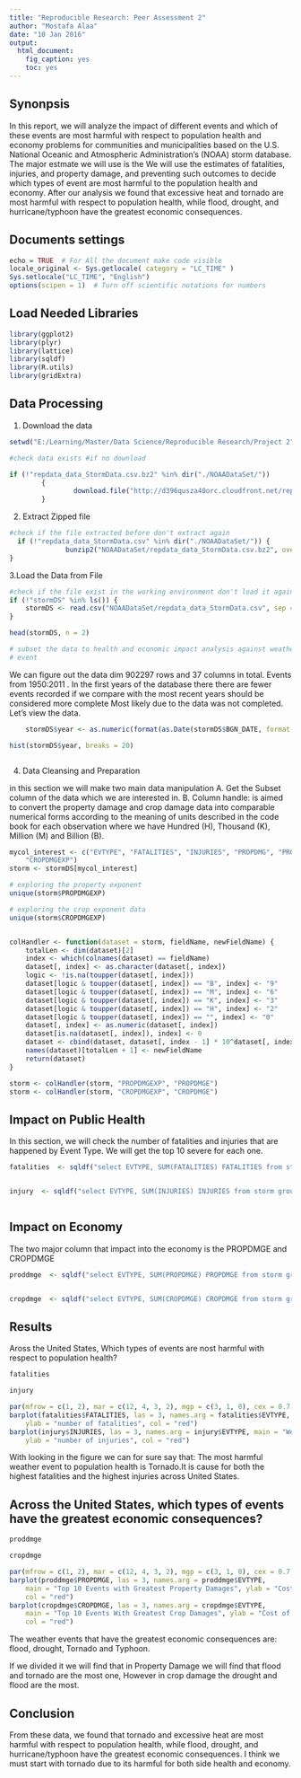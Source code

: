 ```yaml
---
title: "Reproducible Research: Peer Assessment 2"
author: "Mostafa Alaa"
date: "10 Jan 2016"
output: 
  html_document: 
    fig_caption: yes
    toc: yes
---
```



Synonpsis
---
In this report, we will analyze the impact of different events and which of these events are most harmful with respect to population health and economy problems for communities and municipalities based on the U.S. National Oceanic and Atmospheric Administration's (NOAA) storm database. The major estmate we will use is the  We will use the estimates of  fatalities, injuries, and property damage, and preventing such outcomes to decide which types of event are most harmful to the population health and economy. After our analysis we found that excessive heat and tornado are most harmful with respect to population health, while flood, drought, and hurricane/typhoon have the greatest economic consequences.

Documents settings
---
```r
echo = TRUE  # For All the document make code visible
locale_original <- Sys.getlocale( category = "LC_TIME" )
Sys.setlocale("LC_TIME", "English")
options(scipen = 1)  # Turn off scientific notations for numbers
```

Load Needed Libraries
------
```r
library(ggplot2)
library(plyr)
library(lattice)
library(sqldf)
library(R.utils)
library(gridExtra)
```

Data Processing
---
1. Download the data


```r
setwd("E:/Learning/Master/Data Science/Reproducible Research/Project 2") #Set the project directory path

#check data exists #if no download

if (!"repdata_data_StormData.csv.bz2" %in% dir("./NOAADataSet/")) 
        {
                download.file("http://d396qusza40orc.cloudfront.net/repdata%2Fdata%2FStormData.csv.bz2", destfile = "NOAADataSet/repdata_data_StormData.csv.bz2")
        }

```

2. Extract Zipped file


```r
#check if the file extracted before don't extract again
  if (!"repdata_data_StormData.csv" %in% dir("./NOAADataSet/")) {
              bunzip2("NOAADataSet/repdata_data_StormData.csv.bz2", overwrite=T, remove=F)
}
```

3.Load the Data from File


```r
#check if the file exist in the working environment don't load it again due to the huge size 
if (!"stormDS" %in% ls()) {
    stormDS <- read.csv("NOAADataSet/repdata_data_StormData.csv", sep = ",")
}

head(stormDS, n = 2)

# subset the data to health and economic impact analysis against weather
# event
```
We can figure out the data dim 902297 rows and 37 columns in total. Events from 1950:2011 . In the first years of the database there there are fewer events recorded if we compare with the most recent years should be considered more complete Most likely due to the data was not completed. Let's view the data.

```r

    stormDS$year <- as.numeric(format(as.Date(stormDS$BGN_DATE, format = "%m/%d/%Y %H:%M:%S"), "%Y"))

hist(stormDS$year, breaks = 20)



```

4. Data Cleansing and Preparation

in this section we will make two main data manipulation 
A. Get the Subset column of the data which we are interested in.
B. Column handle: is aimed to convert the property damage and crop damage data into comparable numerical forms according to the meaning of units described in the code book for each observation where we have Hundred (H), Thousand (K), Million (M) and Billion (B).

```r
mycol_interest <- c("EVTYPE", "FATALITIES", "INJURIES", "PROPDMG", "PROPDMGEXP", "CROPDMG", 
    "CROPDMGEXP")
storm <- stormDS[mycol_interest]

# exploring the property exponent
unique(storm$PROPDMGEXP)

# exploring the crop exponent data
unique(storm$CROPDMGEXP)


colHandler <- function(dataset = storm, fieldName, newFieldName) {
    totalLen <- dim(dataset)[2]
    index <- which(colnames(dataset) == fieldName)
    dataset[, index] <- as.character(dataset[, index])
    logic <- !is.na(toupper(dataset[, index]))
    dataset[logic & toupper(dataset[, index]) == "B", index] <- "9"
    dataset[logic & toupper(dataset[, index]) == "M", index] <- "6"
    dataset[logic & toupper(dataset[, index]) == "K", index] <- "3"
    dataset[logic & toupper(dataset[, index]) == "H", index] <- "2"
    dataset[logic & toupper(dataset[, index]) == "", index] <- "0"
    dataset[, index] <- as.numeric(dataset[, index])
    dataset[is.na(dataset[, index]), index] <- 0
    dataset <- cbind(dataset, dataset[, index - 1] * 10^dataset[, index])
    names(dataset)[totalLen + 1] <- newFieldName
    return(dataset)
}

storm <- colHandler(storm, "PROPDMGEXP", "PROPDMGE")
storm <- colHandler(storm, "CROPDMGEXP", "CROPDMGE")

```



Impact on Public Health
---
In this section, we will check the number of fatalities and injuries that are happened by Event Type. We will get the top 10 severe for each one.

```r
fatalities  <- sqldf("select EVTYPE, SUM(FATALITIES) FATALITIES from storm group by EVTYPE order by FATALITIES DESC LIMIT 10",row.names = TRUE)


injury  <- sqldf("select EVTYPE, SUM(INJURIES) INJURIES from storm group by EVTYPE order by INJURIES DESC LIMIT 10",row.names = TRUE)



``` 
Impact on Economy
---
The two major column that impact into the economy is the PROPDMGE and CROPDMGE


```r


proddmge  <- sqldf("select EVTYPE, SUM(PROPDMGE) PROPDMGE from storm group by EVTYPE order by PROPDMGE DESC LIMIT 10",row.names = TRUE)


cropdmge  <- sqldf("select EVTYPE, SUM(CROPDMGE) CROPDMGE from storm group by EVTYPE order by CROPDMGE DESC LIMIT 10",row.names = TRUE)
```





Results
---

Aross the United States, Which types of events are nost harmful with respect to population health?


```r

fatalities

injury

par(mfrow = c(1, 2), mar = c(12, 4, 3, 2), mgp = c(3, 1, 0), cex = 0.7)
barplot(fatalities$FATALITIES, las = 3, names.arg = fatalities$EVTYPE, main = "Weather Events With Top 10 Highest Fatalities", 
    ylab = "number of fatalities", col = "red")
barplot(injury$INJURIES, las = 3, names.arg = injury$EVTYPE, main = "Weather Events With Top 10 Highest Injuries", 
    ylab = "number of injuries", col = "red")
```
With looking in the figure we can for sure say that: The most harmful weather event to population health is Tornado.It is cause for both the highest fatalities and the highest injuries across United States.

Across the United States, which types of events have the greatest economic consequences?
---

```r

proddmge

cropdmge

par(mfrow = c(1, 2), mar = c(12, 4, 3, 2), mgp = c(3, 1, 0), cex = 0.7)
barplot(proddmge$PROPDMGE, las = 3, names.arg = proddmge$EVTYPE, 
    main = "Top 10 Events with Greatest Property Damages", ylab = "Cost of damages", 
    col = "red")
barplot(cropdmge$CROPDMGE, las = 3, names.arg = cropdmge$EVTYPE, 
    main = "Top 10 Events With Greatest Crop Damages", ylab = "Cost of damages", 
    col = "red")
```

The weather events that have the greatest economic consequences are: flood, drought, Tornado and Typhoon.

If we divided it we will find that in Property Damage we will find that flood and tornado are the most one, However in crop damage the drought and flood are the most.

Conclusion
---

From these data, we found that tornado and excessive heat are most harmful with respect to population health, while flood, drought, and hurricane/typhoon have the greatest economic consequences. I think we must start with tornado due to its harmful for both side health and economy.
